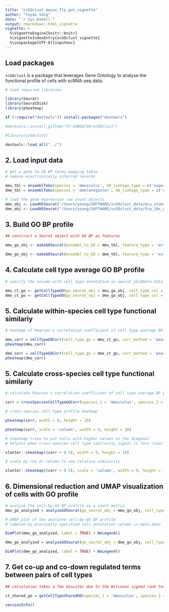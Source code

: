 ```yaml
---
title: "scGOclust_mouse_fly_gut_vignette"
author: "Yuyao Song"
date: "`r Sys.Date()`"
output: rmarkdown::html_vignette
vignette: >
  %\VignetteEngine{knitr::knitr}
  %\VignetteIndexEntry{scGOclust_vignette}
  %\usepackage[UTF-8]{inputenc}
---
```


## Load packages

`scGOclust` is a package that leverages Gene Ontology to analyse the functional profile of cells with scRNA-seq data.

```r
# load required libraries

library(Seurat)
library(SeuratDisk)
library(pheatmap)

if (!require("devtools")) install.packages("devtools")

#devtools::install_github("YY-SONG0718/scGOclust")

#library(scGOclust)

devtools::load_all("../")
```

## 2. Load input data

```r
# get a gene to GO BP terms mapping table
# remove electronically inferred records

mmu_tbl = ensemblToGo(species = 'mmusculus', GO_linkage_type = c('experimental', 'phylogenetic', 'computational', 'author', 'curator' ))
dme_tbl = ensemblToGo(species = 'dmelanogaster', GO_linkage_type = c('experimental', 'phylogenetic', 'computational', 'author', 'curator' ))

# load the gene expression raw count objects
mmu_obj <- LoadH5Seurat('/Users/ysong/SOFTWARE/scGOclust_data/mca_stomach_intestine_concat_counts.h5seurat')
dme_obj <- LoadH5Seurat('/Users/ysong/SOFTWARE/scGOclust_data/fca_10x_gut_cleaned_cell_types.h5seurat')


```

## 3. Build GO BP profile

```r
## construct a Seurat object with GO BP as features

mmu_go_obj <- makeGOSeurat(ensembl_to_GO = mmu_tbl, feature_type = 'external_gene_name', seurat_obj = mmu_obj)

dme_go_obj <- makeGOSeurat(ensembl_to_GO = dme_tbl, feature_type = 'external_gene_name', seurat_obj = dme_obj)

```

## 4. Calculate cell type average GO BP profile

```r
# specify the column with cell type annotation in seurat_obj@meta.data

mmu_ct_go <- getCellTypeGO(go_seurat_obj = mmu_go_obj, cell_type_col = 'cell_type_annotation')
dme_ct_go <- getCellTypeGO(go_seurat_obj = dme_go_obj, cell_type_col = 'annotation')

```

## 5. Calculate within-species cell type functional similariy

```r
# heatmap of Pearson's correlation coefficient of cell type average BP profiles within species

mmu_corr = cellTypeGOCorr(cell_type_go = mmu_ct_go, corr_method = 'pearson')
pheatmap(mmu_corr)
```

```r
dme_corr = cellTypeGOCorr(cell_type_go = dme_ct_go, corr_method = 'pearson')
pheatmap(dme_corr)
```

## 5. Calculate cross-species cell type functional similariy


```r

# calculate Pearson's correlation coefficient of cell type average BP profiles across species

corr = crossSpeciesCellTypeGOCorr(species_1 = 'mmusculus', species_2 = 'dmelanogaster', cell_type_go_sp1 = mmu_ct_go, cell_type_go_sp2 = dme_ct_go, corr_method = 'pearson')

```


```r

# cross-species cell type profile heatmap

pheatmap(corr, width = 9, height = 10)

pheatmap(corr, scale = 'column', width = 9, height = 10)


```

```r

# sheatmap tries to put cells with higher values on the diagonal
# helpful when cross-species cell type similarity signal is less clear

slanter::sheatmap((corr + 0.5), width = 9, height = 10)

# scale by row or column to see relative similarity

slanter::sheatmap((corr + 0.5), scale = 'column', width = 9, height = 10)

```



## 6. Dimensional reduction and UMAP visualization of cells with GO profile

```r

# analyze the cell-by-GO BP profile as a count matrix
mmu_go_analyzed = analyzeGOSeurat(go_seurat_obj = mmu_go_obj, cell_type_col = 'cell_type_annotation')
```

```r
# UMAP plot of the analyzed cell-by-GO BP profile
# labeled by previously specified cell annotation column in meta.data

DimPlot(mmu_go_analyzed, label = TRUE) + NoLegend()
```


```r
dme_go_analyzed = analyzeGOSeurat(go_seurat_obj = dme_go_obj, cell_type_col = 'annotation')
```

```r
DimPlot(dme_go_analyzed, label = TRUE) + NoLegend()
```

## 7. Get co-up and co-down regulated terms between pairs of cell types

```r

## calculation takes a few minuites due to the Wilcoxon signed rank test

ct_shared_go = getCellTypeSharedGO(species_1 = 'mmusculus', species_2 = 'dmelanogaster', analyzed_go_seurat_sp1 = mmu_go_analyzed, analyzed_go_seurat_sp2 = dme_go_analyzed, cell_type_col_sp1 = 'cell_type_annotation', cell_type_col_sp2 = 'annotation')
```

```r

sessionInfo()

```
